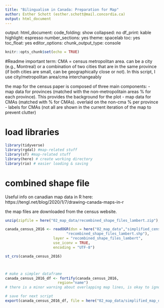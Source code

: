 ---
title: "Bilingualism in Canada: Preparation for Map"
author: Esther Schott (esther.schott@mail.concordia.ca)
output: html_document
---
output: 
  html_document: 
    code_folding: show
    collapsed: no
    df_print: kable
    highlight: espresso
    number_sections: yes
    theme: spacelab
    toc: yes
    toc_float: yes
editor_options: 
  chunk_output_type: console

```{r setup, include=FALSE}
knitr::opts_chunk$set(echo = TRUE)
```
#Readme
important term: CMA = census metropolitan area. can be a city (e.g., Montreal) or a combination of two cities that are in the same province (if both cities are small, can be geographically close or not). In this script, I use city/metropolitan area/cma interchangeably

the map for the census paper is composed of three main components:
- map data for provinces (matched with the non-metropolitain areas % for each province). This provides the background for the plot
- map data for CMAs (matched with % for CMAs). overlaid on the non-cma % per province
- labels for CMAs (not all are shown in the current iteration of the map to prevent clutter)

# load libraries
```{r load packages}

library(tidyverse)
library(rgdal) #map-related stuff
library(sf) #map-related stuff
library(here) # create working directory
library(rio) # easier loading & saving

```

# combined shape file
Useful  info on canadian map data in R here: https://tengl.net/blog/2020/1/7/drawing-canada-maps-in-r

the map files are downloaded from the census website. 
```{r}
unzip(zipfile = here("02_map_data/recombined_shape_files_lambert.zip"), exdir =  here("02_map_data/simplified_census_map_2016_lambert"))

canada_census_2016 <- readOGR(dsn = here("02_map_data","simplified_census_map_2016_lambert",
                            "recombined_shape_files_lambert.shp"),
                      layer = "recombined_shape_files_lambert",
                      use_iconv = TRUE, 
                      encoding = "UTF-8")

st_crs(canada_census_2016) 



# make a simpler dataframe
canada_census_2016_df <- fortify(canada_census_2016, 
                        region="name")
# there is a minor warning about overlapping map lines, is okay to ignore 

# save for next script
export(canada_census_2016_df, file = here("02_map_data/simplified_map_data.Rdata")) 

```



